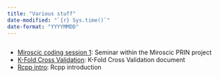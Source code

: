 ```yaml
---
title: "Various stuff"
date-modified: "`{r} Sys.time()`"
date-format: "YYYYMMDD"
---
```

```r
```

* [Miroscic coding session 1](/../miroscic-cs1){target="_blank"}: Seminar within the Miroscic PRIN project
* [K-Fold Cross Validation](/kfold.html){target="_blank"}: K-Fold Cross Validation document
* [Rcpp intro](/rcpp.html){target="_blank"}: Rcpp introduction